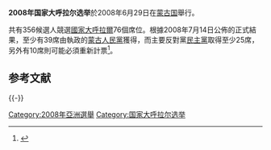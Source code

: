 {{Infobox Election
| election_name     = 2008年国家大呼拉尔选举
| country           = 蒙古
| type              = legislative
| ongoing           = no
| previous_election = 2004年国家大呼拉尔选举
| previous_year     = 2004年
| previous_mps      = 
| next_election     = 2012年国家大呼拉尔选举
| next_year         = 2012年
| next_mps          = List of MPs elected in the Mongolian legislative election, 2012
| seats_for_election= [[国家大呼拉尔|国家大呼拉尔]]全部76席
| elected_mps       = [[List_of_MPs_elected_in_the_Mongolian_legislative_election,_2008|Members elected]]
| election_date     =  2008年6月29日

| image1            = [[File:Sanjaa_Bayar_August_2009-6.jpg|145px]]
| leader1           = [[桑吉·巴亞爾|桑吉·巴亞爾]]
| party1            = 蒙古人民黨
| leaders_seat1     = [[烏蘭巴托|烏蘭巴托]] <small>(Sükhbaatar)</small>
| last_election1    = 37席，48.23%
| seats1            = 45
| seat_change1      = {{increase}}8
| popular_vote1     = 914,037
| percentage1       = 52.67%

| image2            = [[File:Tsakhiagiin_Elbegdor.jpg|160px]]
| leader2           = [[查希亞·額勒貝格道爾吉|查希亞·額勒貝格道爾吉]]
| party2            = 民主党 (蒙古国)
| leaders_seat2     = 烏蘭巴托<small>(Chingeltei)</small>
| last_election2    = 35席，44.27%<br><small>('' 部分 [[祖國－民主聯盟|祖國－民主聯盟]]'')</small>
| seats2            = 27
| seat_change2      = {{decrease}}8
| popular_vote2     = 701,641
| percentage2       = 40.43%

| map_image          = Mongolia Legislative Elections 2009.svg
| map_size           = 370px
| map_caption        = 選區贏面<br><span style="background:{{Party_meta/color/Mongolian_People's_Party}}"> </span> [[蒙古人民党|蒙古人民党]]<span style="background:{{Party_meta/color/Democratic_Party_(Mongolia)}}"> </span> [[民主党_(蒙古国)|民主党]]<br><span style="background: green"> </span> [[公民意志-綠黨|公民意志]] <span style="background: limegreen"> </span> 公民联盟 <span style="background:{{Party_meta/color/Independent_(politician)}}"> </span> 独立

| title             = 總理
| before_election   = [[桑吉·巴亞爾|桑吉·巴亞爾]]
| before_party      = 蒙古人民黨
| after_election    = [[桑吉·巴亞爾|桑吉·巴亞爾]]
| after_party       = 蒙古人民黨
}}

'''2008年国家大呼拉尔选举'''於2008年6月29日在[[蒙古国|蒙古国]]舉行。

共有356候選人競選[[國家大呼拉爾|國家大呼拉爾]]76個席位。根據2008年7月14日公佈的正式結果，至少有39席由執政的[[蒙古人民黨|蒙古人民黨]]獲得，而主要反對黨[[民主党_(蒙古国)|民主黨]]取得至少25席，另外有10席則可能必須重新計票<ref name="dailynews.mn">{{cite news|url=http://www.dailynews.mn/modules.php?name=News&file=article&top&sid=17772&catid=49|newspaper=Odriin sonin (Daily News ''in Mongolian'')|title=Three electoral districts' result does not come out yet|deadurl=yes|archiveurl=https://web.archive.org/web/20080720063815/http://www.dailynews.mn/modules.php?name=News&file=article&top&sid=17772&catid=49|archivedate=2008-07-20|accessdate=2014-02-18}}</ref>。

== 参考文献 ==
{{Reflist}}

{{-}}
{{蒙古國選舉}}

[[Category:2008年亞洲選舉|Category:2008年亞洲選舉]]
[[Category:国家大呼拉尔选举|Category:国家大呼拉尔选举]]